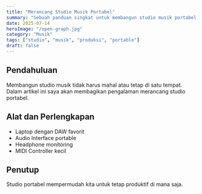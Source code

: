 ---
title: "Merancang Studio Musik Portabel"
summary: "Sebuah panduan singkat untuk membangun studio musik portabel yang efisien dan hemat biaya."
date: 2025-07-14
heroImage: "/open-graph.jpg"
category: "Musik"
tags: ["studio", "musik", "produksi", "portable"]
draft: false
---
## Pendahuluan
Membangun studio musik tidak harus mahal atau tetap di satu tempat. Dalam artikel ini saya akan membagikan pengalaman merancang studio portabel.

## Alat dan Perlengkapan
- Laptop dengan DAW favorit
- Audio Interface portable
- Headphone monitoring
- MIDI Controller kecil

## Penutup
Studio portabel mempermudah kita untuk tetap produktif di mana saja.

